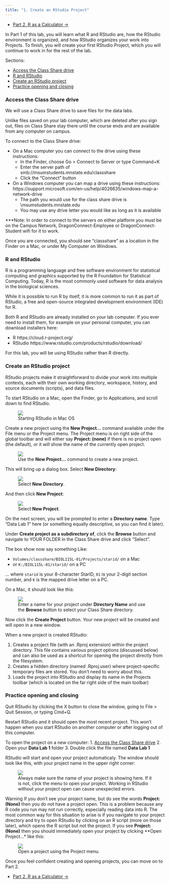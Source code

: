 ```yaml
---
title: "1. Create an RStudio Project"
---
```


<ul class="pager">
  <li class="next"><a href="lab1_2_calc.html">Part 2. R as a Calculator &rarr;</a></li>
</ul>

In Part 1 of this lab, you will learn what R and RStudio are, how the RStudio environment is organized, and how RStudio organizes your work into Projects. To finish, you will create your first RStudio Project, which you will continue to work in for the rest of the lab.

Sections:

- [Access the Class Share drive]
- [R and RStudio]
- [Create an RStudio project]
- [Practice opening and closing]

### Access the Class Share drive

We will use a Class Share drive to save files for the data labs. 

Unlike files saved on your lab computer, which are deleted after you sign out, files on Class Share stay there until the course ends and are available from any computer on campus.

To connect to the Class Share drive: 

- On a Mac computer you can connect to the drive using these instructions:
    - In the Finder, choose Go > Connect to Server or type Command+K
    - Enter the server path of smb://msumstudents.mnstate.edu/classshare
    - Click the "Connect" button
- On a Windows computer you can map a drive using these instructions: https://support.microsoft.com/en-us/help/4026635/windows-map-a-network-drive
    - The path you would use for the class share drive is \\msumstudents.mnstate.edu\classshare
    - You may use any drive letter you would like as long as it is available

***Note: In order to connect to the servers on either platform you must be on the Campus Network, DragonConnect-Employee or DragonConnect-Student wifi for it to work.

Once you are connected, you should see "classshare" as a location in the Finder on a Mac, or under My Computer on Windows.

### R and RStudio

R is a programming language and free software environment for statistical computing and graphics supported by the R Foundation for Statistical Computing. Today, R is the most commonly used software for data analysis in the biological sciences.

While it is possible to run R by itself, it is more common to run it as part of RStudio, a free and open-source integrated development environment (IDE) for R.

Both R and RStudio are already installed on your lab computer. If you ever need to install them, for example on your personal computer, you can download installers here:

- R   https://cloud.r-project.org/
- RStudio   https://www.rstudio.com/products/rstudio/download/

For this lab, you will be using RStudio rather than R directly.

### Create an RStudio project

RStudio projects make it straightforward to divide your work into multiple contexts, each with their own working directory, workspace, history, and source documents (scripts), and data files.

To start RStudio on a Mac, open the Finder, go to Applications, and scroll down to find RStudio.

<figure class="figure">
  <a href="images/rstudio_start.png" data-lightbox="rstudio-start" data-title="Starting RStudio in Mac OS"><img src="images/rstudio_start.png" class="figure-img img-thumbnail"></a>
  <figcaption class="figure-caption">Starting RStudio in Mac OS</figcaption>
</figure>

Create a new project using the **New Project...** command available under the File menu or the Project menu. The Project menu is on right side of the global toolbar and will either say **Project: (none)** if there is no project open (the default), or it will show the name of the currently open project.

<figure class="figure">
  <a href="images/rstudio_new_proj_1.png" data-lightbox="rstudio-new-proj" data-title="Use the New Project... command to create a new project."><img src="images/rstudio_new_proj_1.png" class="figure-img img-thumbnail"></a>
  <figcaption class="figure-caption">Use the <strong>New Project...</strong> command to create a new project.</figcaption>
</figure>

This will bring up a dialog box. Select **New Directory**:

<figure class="figure">
  <a href="images/rstudio_new_proj_2.png" data-lightbox="rstudio-new-proj" data-title="Select New Directory."><img src="images/rstudio_new_proj_2.png" class="figure-img img-thumbnail"></a>
  <figcaption class="figure-caption">Select <strong>New Directory</strong>.</figcaption>
</figure>

And then click **New Project**:

<figure class="figure">
  <a href="images/rstudio_new_proj_3.png" data-lightbox="rstudio-new-proj" data-title="Select New Project"><img src="images/rstudio_new_proj_3.png" class="figure-img img-thumbnail"></a>
  <figcaption class="figure-caption">Select <strong>New Project</strong>.</figcaption>
</figure>

On the next screen, you will be prompted to enter a **Directory name**. Type "Data Lab 1" here (or something equally descriptive, so you can find it later).

Under **Create project as a subdirectory of**, click the **Browse** button and navigate to YOUR FOLDER in the Class Share drive and click "Select".

The box show now say something Like:

- `Volumes/classshare/BIOL115L-01/Projects/starid/` on a Mac
- or `K:/BIOL115L-01/starid/` on a PC

... where `starid` is your 8-character StarID, `01` is your 2-digit section number, and `K` is the mapped drive letter on a PC.

On a Mac, it should look like this:

<figure class="figure">
  <a href="images/rstudio_new_proj_4.png" data-lightbox="rstudio-new-proj" data-title="Enter name for your project under Directory Name and use the Browse button to select the Documents directory."><img src="images/rstudio_new_proj_4.png" class="figure-img img-thumbnail"></a>
  <figcaption class="figure-caption">Enter a name for your project under <strong>Directory Name</strong> and use the <strong>Browse</strong> button to select your Class Share directory.</figcaption>
</figure>

Now click the **Create Project** button. Your new project will be created and will open in a new window.

When a new project is created RStudio:

1. Creates a project file (with an .Rproj extension) within the project directory. This file contains various project options (discussed below) and can also be used as a shortcut for opening the project directly from the filesystem.
2. Creates a hidden directory (named .Rproj.user) where project-specific temporary files are stored. You don't need to worry about this.
3. Loads the project into RStudio and display its name in the Projects toolbar (which is located on the far right side of the main toolbar)

### Practice opening and closing

Quit RStudio by clicking the X button to close the window, going to File > Quit Session, or typing Cmd+Q.

Restart RStudio and it should open the most recent project. This won't happen when you start RStudio on another computer or after logging out of this computer.

To open the project on a new computer:
1. [Access the Class Share drive]
2. Open your **Data Lab 1** folder
3. Double click the file named **Data Lab 1**

RStudio will start and open your project automaticaly. The window should look like this, with your project name in the upper right corner:

<figure class="figure">
  <a href="images/rstudio_proj_name.png" data-lightbox="rstudio-proj-name" data-title="Always make sure the name of your project is showing here. If it is not, click the menu to open your project. Working in RStudio without your project open can cause unexpected errors."><img src="images/rstudio_proj_name.png" class="figure-img img-thumbnail"></a>
  <figcaption class="figure-caption">Always make sure the name of your project is showing here. If it is not, click the menu to open your project. Working in RStudio without your project open can cause unexpected errors.</figcaption>
</figure>

<span class="label label-warning">Warning</span> If you don't see your project name, but do see the words **Project: (None)** then you do not have a project open. This is a problem because any R code you run may not run correctly, especially reading data into R. The most common way for this situation to arise is if you navigate to your project directory and try to open RStudio by clicking on an R script (more on those later), which opens the R script but not the project. If you see **Project: (None)** then you should immediately open your project by clicking **Open Project...* like this:

<figure class="figure">
  <a href="images/rstudio_open_proj.png" data-lightbox="rstudio-open-proj" data-title="Open a project using the Project menu."><img src="images/rstudio_open_proj.png" class="figure-img img-thumbnail"></a>
  <figcaption class="figure-caption">Open a project using the Project menu.</figcaption>
</figure>

Once you feel confident creating and opening projects, you can move on to Part 2.

<ul class="pager">
  <li class="next"><a href="lab1_2_calc.html">Part 2. R as a Calculator &rarr;</a></li>
</ul>
